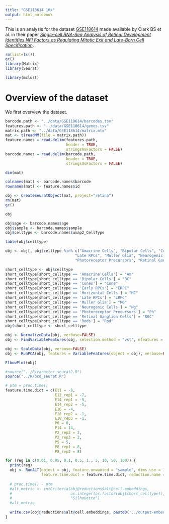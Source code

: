 ```yaml
---
title: "GSE118614 10x"
output: html_notebook
---
```


This is an analysis for the dataset [GSE118614](https://www.ncbi.nlm.nih.gov/geo/query/acc.cgi?acc=GSE118614) made available by Clark BS et al. in their paper [_Single-cell RNA-Seq Analysis of Retinal Development Identifies NFI Factors as Regulating Mitotic Exit and Late-Born Cell Specification_](https://www.sciencedirect.com/science/article/abs/pii/S0896627319303459).



```r
rm(list=ls())
gc()
library(Matrix)
library(Seurat)
```


```r
library(mclust)
```

# Overview of the dataset
We first overview the dataset.

```r
barcode.path <- "../data/GSE118614/barcodes.tsv"
features.path <- "../data/GSE118614/genes.tsv"
matrix.path <- "../data/GSE118614/matrix.mtx"
mat <- t(readMM(file = matrix.path))
feature.names = read.delim(features.path, 
                           header = TRUE,
                           stringsAsFactors = FALSE)
barcode.names = read.delim(barcode.path, 
                           header = TRUE,
                           stringsAsFactors = FALSE)
```

```r
dim(mat)
```

```r
colnames(mat) <- barcode.names$barcode
rownames(mat) <- feature.names$id
```

```r
obj <- CreateSeuratObject(mat, project="retina")
rm(mat)
gc()
```

```r
obj
```

```r
obj$age <- barcode.names$age
obj$sample <- barcode.names$sample
obj$celltype <- barcode.names$umap2_CellType
```

```r
table(obj$celltype)
```

```r
obj <- obj[, obj$celltype %in% c("Amacrine Cells", "Bipolar Cells", "Cones", "Early RPCs", "Horizontal Cells", 
                               "Late RPCs", "Muller Glia", "Neurogenic Cells", "Photoreceptor Precursors", 
                               "Photoreceptor Precursors", "Retinal Ganglion Cells", "Rods")]
```

```r
short_celltype <- obj$celltype
short_celltype[short_celltype == 'Amacrine Cells'] = "Am"
short_celltype[short_celltype == 'Bipolar Cells'] = "BC"
short_celltype[short_celltype == 'Cones'] = "Cone"
short_celltype[short_celltype == 'Early RPCs'] = "ERPC"
short_celltype[short_celltype == 'Horizontal Cells'] = "HC"
short_celltype[short_celltype == 'Late RPCs'] = "LRPC"
short_celltype[short_celltype == 'Muller Glia'] = "MG"
short_celltype[short_celltype == 'Neurogenic Cells'] = "Ng"
short_celltype[short_celltype == 'Photoreceptor Precursors'] = "Ph"
short_celltype[short_celltype == 'Retinal Ganglion Cells'] = "RGC"
short_celltype[short_celltype == 'Rods'] = "Rod"
obj$short_celltype <- short_celltype
```


```r
obj <- NormalizeData(obj, verbose=FALSE)
obj <- FindVariableFeatures(obj, selection.method = "vst", nfeatures = 2000, verbose=FALSE)

obj <- ScaleData(obj, verbose=FALSE)
obj <- RunPCA(obj, features = VariableFeatures(object = obj), verbose=FALSE)

ElbowPlot(obj)
```


```r
#source("../R/varactor_seurat2.R")
source("../R/bcd_seurat.R")

# ptm = proc.time()
feature.time.dict = c(E11 = -8,
                      E12_rep1 = -7,
                      E14_rep1 = -5,
                      E14_rep2 = -5,
                      E16 = -4,
                      E18_rep2 = -1,
                      E18_rep3 = -1,
                      P0 = 0,
                      P14 = 14,
                      P2_rep2 = 2,
                      P2_rep3 = 2,
                      P5 = 5,
                      P8_rep1 = 8,
                      P8_rep2 = 8)

for (reg in c(0.01, 0.05, 0.1, 0.5, 1., 5, 10, 50, 100)) {
  print(reg)
  obj <- RunALT(object = obj, feature.unwanted = "sample", dims.use = 1:10, reduction.use = "pca", 
                feature.time.dict = feature.time.dict, reduction.name = "alt", reduction.key = "ALT_", reg=reg)
  
  # proc.time() - ptm
  #alt_metric <- intCriteria(obj@reductions$alt@cell.embeddings, 
  #                          as.integer(as.factor(obj$short_celltype)), 
  #                          "Silhouette")
  #alt_metric 
  
  write.csv(obj@reductions$alt@cell.embeddings, paste0('../output-embeddings/gse118614_bcd_', reg, '.csv'))
}
```


```r

```

